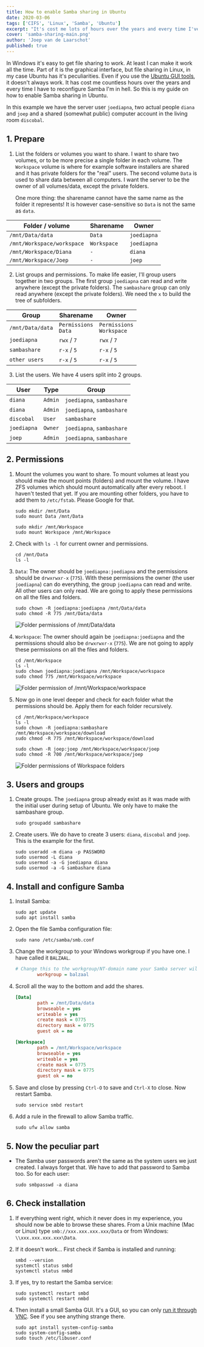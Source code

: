 ```yaml
---
title: How to enable Samba sharing in Ubuntu
date: 2020-03-06
tags: ['CIFS', 'Linux', 'Samba', 'Ubuntu']
excerpt: "It's cost me lots of hours over the years and every time I've to reconfigure Samba I'm in hell. So this is my guide on how to enable Samba sharing in Ubuntu."
cover: 'samba-sharing-main.png'
author: 'Joep van de Laarschot'
published: true
---
```


In Windows it's easy to get file sharing to work. At least I can make it work all the time. Part of it is the graphical interface, but file sharing in Linux, in my case Ubuntu has it's peculiarities. Even if you use the [Ubuntu GUI tools](https://www.linuxbabe.com/ubuntu/system-config-samba-ubuntu-16-04), it doesn't always work. It has cost me countless hours over the years and every time I have to reconfigure Samba I'm in hell. So this is my guide on how to enable Samba sharing in Ubuntu.

In this example we have the server user `joediapna`, two actual people `diana` and `joep` and a shared (somewhat public) computer account in the living room `discobal`.

## 1. Prepare

1. List the folders or volumes you want to share. I want to share two volumes, or to be more precise a single folder in each volume. The `Workspace` volume is where for example software installers are shared and it has private folders for the "real" users. The second volume `Data` is used to share data between all computers. I want the server to be the owner of all volumes/data, except the private folders.

    One more thing: the sharename cannot have the same name as the folder it represents! It is however case-sensitive so `Data` is not the same as `data`.

<div class='col-md-10 col-lg-8 mx-auto'>
    <table class="table table-striped">
        <thead>
            <tr>
                <th scope="col">Folder / volume</th>
                <th scope="col">Sharename</th>
                <th scope="col">Owner</th>
            </tr>
        </thead>
        <tbody>
            <tr>
                <td><code>/mnt/Data/data</code></td>
                <td><code>Data</code></td>
                <td><code>joediapna</code></td>
            </tr>
            <tr>
                <td><code>/mnt/Workspace/workspace</code></td>
                <td><code>Workspace</code></td>
                <td><code>joediapna</code></td>
            </tr>
            <tr>
                <td><code>/mnt/Workspace/Diana</code></td>
                <td><code>-</code></td>
                <td><code>diana</code></td>
            </tr>
            <tr>
                <td><code>/mnt/Workspace/Joep</code></td>
                <td><code>-</code></td>
                <td><code>joep</code></td>
            </tr>
        </tbody>
    </table>
</div>

2. List groups and permissions. To make life easier, I'll group users together in two groups. The first group `joediapna` can read and write anywhere (except the private folders). The `sambashare` group can only read anywhere (except the private folders). We need the `x` to build the tree of subfolders.

<div class='col-md-10 col-lg-8 mx-auto'>
    <table class="table table-striped">
        <thead>
            <tr>
                <th scope="col">Group</th>
                <th scope="col">Sharename</th>
                <th scope="col">Owner</th>
            </tr>
        </thead>
        <tbody>
            <tr>
                <td><code>/mnt/Data/data</code></td>
                <td><code>Permissions<br/>Data</code></td>
                <td><code>Permissions<br/>Workspace</code></td>
            </tr>
            <tr>
                <td><code>joediapna</code></td>
                <td><code>rwx</code> / <code>7</code></td>
                <td><code>rwx</code> / <code>7</code></td>
            </tr>
            <tr>
                <td><code>sambashare</code></td>
                <td><code>r-x</code> / <code>5</code></td>
                <td><code>r-x</code> / <code>5</code></td>
            </tr>
            <tr>
                <td><code>other users</code></td>
                <td><code>r-x</code> / <code>5</code></td>
                <td><code>r-x</code> / <code>5</code></td>
            </tr>
        </tbody>
    </table>
</div>

3. List the users. We have 4 users split into 2 groups.

<div class='col-md-10 col-lg-8 mx-auto'>
    <table class="table table-striped">
        <thead>
            <tr>
                <th scope="col">User</th>
                <th scope="col">Type</th>
                <th scope="col">Group</th>
            </tr>
        </thead>
        <tbody>
            <tr>
                <td><code>diana</code></td>
                <td><code>Admin</code></td>
                <td><code>joediapna</code>, <code>sambashare</code></td>
            </tr>
            <tr>
                <td><code>diana</code></td>
                <td><code>Admin</code></td>
                <td><code>joediapna</code>, <code>sambashare</code></td>
            </tr>
            <tr>
                <td><code>discobal</code></td>
                <td><code>User</code></td>
                <td><code>sambashare</code></td>
            </tr>
            <tr>
                <td><code>joediapna</code></td>
                <td><code>Owner</code></td>
                <td><code>joediapna</code>, <code>sambashare</code></td>
            </tr>
            <tr>
                <td><code>joep</code></td>
                <td><code>Admin</code></td>
                <td><code>joediapna</code>, <code>sambashare</code></td>
            </tr>
        </tbody>
    </table>
</div>

## 2. Permissions

1. Mount the volumes you want to share. To mount volumes at least you should make the mount points (folders) and mount the volume. I have ZFS volumes which should mount automatically after every reboot. I haven't tested that yet. If you are mounting other folders, you have to add them to `/etc/fstab`. Please Google for that.

    ```shellsession
    sudo mkdir /mnt/Data
    sudo mount Data /mnt/Data

    sudo mkdir /mnt/Workspace
    sudo mount Workspace /mnt/Workspace
    ```

2. Check with `ls -l` for current owner and permissions.

    ```shellsession
    cd /mnt/Data
    ls -l
    ```

3. `Data`: The owner should be `joediapna:joediapna` and the permissions should be `drwxrwxr-x` (`775`). With these permissions the owner (the user `joediapna`) can do everything, the group `joediapna` can read and write. All other users can only read. We are going to apply these permissions on all the files and folders.

    ```shellsession
    sudo chown -R joediapna:joediapna /mnt/Data/data
    sudo chmod -R 775 /mnt/Data/data
    ```

    ![Folder permissions of /mnt/Data/data](samba-sharing-01.png)

4. `Workspace`: The owner should again be `joediapna:joediapna` and the permissions should also be `drwxrwxr-x` (`775`). We are not going to apply these permissions on all the files and folders.

    ```shellsession
    cd /mnt/Workspace
    ls -l
    sudo chown joediapna:joediapna /mnt/Workspace/workspace
    sudo chmod 775 /mnt/Workspace/workspace
    ```

    ![Folder permission of /mnt/Workspace/workspace](samba-sharing-02.png)

5. Now go in one level deeper and check for each folder what the permissions should be. Apply them for each folder recursively.

    ```shellsession
    cd /mnt/Workspace/workspace
    ls -l
    sudo chown -R joediapna:sambashare /mnt/Workspace/workspace/download
    sudo chmod -R 775 /mnt/Workspace/workspace/download

    sudo chown -R joep:joep /mnt/Workspace/workspace/joep
    sudo chmod -R 700 /mnt/Workspace/workspace/joep
    ```

    ![Folder permissions of Workspace folders](samba-sharing-03.png)

## 3. Users and groups

1. Create groups. The `joediapna` group already exist as it was made with the initial user during setup of Ubuntu. We only have to make the sambashare group.

    ```shellsession
    sudo groupadd sambashare
    ```

2. Create users. We do have to create 3 users: `diana`, `discobal` and `joep`. This is the example for the first.

    ```shellsession
    sudo useradd -m diana -p PASSWORD
    sudo usermod -L diana
    sudo usermod -a -G joediapna diana
    sudo usermod -a -G sambashare diana
    ```

## 4. Install and configure Samba

1. Install Samba:

    ```shellsession
    sudo apt update
    sudo apt install samba
    ```

2. Open the file Samba configuration file:

    ```shellsession
    sudo nano /etc/samba/smb.conf
    ```

3. Change the workgroup to your Windows workgroup if you have one. I have called it `BALZAAL`.

    ```ini
    # Change this to the workgroup/NT-domain name your Samba server will part of
            workgroup = balzaal
    ```

4. Scroll all the way to the bottom and add the shares.

    ```ini
    [Data]
            path = /mnt/Data/data
            browseable = yes
            writeable = yes
            create mask = 0775
            directory mask = 0775
            guest ok = no

    [Workspace]
            path = /mnt/Workspace/workspace
            browseable = yes
            writeable = yes
            create mask = 0775
            directory mask = 0775
            guest ok = no
    ```

5. Save and close by pressing `Ctrl-O` to save and `Ctrl-X` to close. Now restart Samba.

    ```shellsession
    sudo service smbd restart
    ```

6. Add a rule in the firewall to allow Samba traffic.

    ```shellsession
    sudo ufw allow samba
    ```

## 5. Now the peculiar part

* The Samba user passwords aren't the same as the system users we just created. I always forget that. We have to add that password to Samba too. So for each user:

    ```shellsession
    sudo smbpasswd -a diana
    ```

## 6. Check installation

1. If everything went right, which it never does in my experience, you should now be able to browse these shares. From a Unix machine (Mac or Linux) type `smb://xxx.xxx.xxx.xxx/Data` or from Windows: `\\xxx.xxx.xxx.xxx\Data`.
2. If it doesn't work... First check if Samba is installed and running:

    ```shellsession
    smbd --version
    systemctl status smbd
    systemctl status nmbd
    ```

3. If yes, try to restart the Samba service:

    ```shellsession
    sudo systemctl restart smbd
    sudo systemctl restart nmbd
    ```

4. Then install a small Samba GUI. It's a GUI, so you can only [run it through VNC](/how-to-enable-screen-sharing-between-ubuntu-and-realvnc/). See if you see anything strange there.

    ```shellsession
    sudo apt install system-config-samba
    sudo system-config-samba
    sudo touch /etc/libuser.conf
    ```

